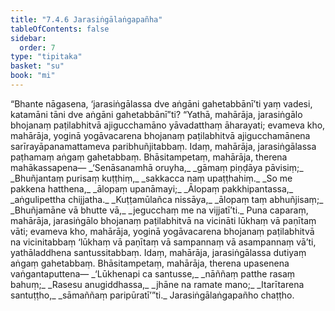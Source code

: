 ```yaml
---
title: "7.4.6 Jarasiṅgālaṅgapañha"
tableOfContents: false
sidebar:
  order: 7
type: "tipitaka"
basket: "su"
book: "mi"
---
```



<DynamicBreadcrumb />

<Division number="260" book="mi" bookNo="28">

<Paragraph number="1852" book="mi">
“Bhante nāgasena, ‘jarasiṅgālassa dve aṅgāni gahetabbānī’ti yaṃ vadesi, katamāni tāni dve aṅgāni gahetabbānī”ti? “Yathā, mahārāja, jarasiṅgālo bhojanaṃ paṭilabhitvā ajigucchamāno yāvadatthaṃ āharayati; evameva kho, mahārāja, yoginā yogāvacarena bhojanaṃ paṭilabhitvā ajigucchamānena sarīrayāpanamattameva paribhuñjitabbaṃ. Idaṃ, mahārāja, jarasiṅgālassa paṭhamaṃ aṅgaṃ gahetabbaṃ. Bhāsitampetaṃ, mahārāja, therena mahākassapena—
</Paragraph>

<Paragraph number="1853" type="verses" book="mi">
_‘Senāsanamhā oruyha,_  
_gāmaṃ piṇḍāya pāvisiṃ;_  
_Bhuñjantaṃ purisaṃ kuṭṭhiṃ,_  
_sakkacca naṃ upaṭṭhahiṃ._  

</Paragraph>

<Paragraph number="1854" type="verses" book="mi">
_So me pakkena hatthena,_  
_ālopaṃ upanāmayi;_  
_Ālopaṃ pakkhipantassa,_  
_aṅgulipettha chijjatha._  

</Paragraph>

<Paragraph number="1855" type="verses" book="mi">
_Kuṭṭamūlañca nissāya,_  
_ālopaṃ taṃ abhuñjisaṃ;_  
_Bhuñjamāne vā bhutte vā,_  
_jegucchaṃ me na vijjatī’ti._  

</Paragraph>

<Paragraph number="1856" book="mi">
Puna caparaṃ, mahārāja, jarasiṅgālo bhojanaṃ paṭilabhitvā na vicināti lūkhaṃ vā paṇītaṃ vāti; evameva kho, mahārāja, yoginā yogāvacarena bhojanaṃ paṭilabhitvā na vicinitabbaṃ ‘lūkhaṃ vā paṇītaṃ vā sampannaṃ vā asampannaṃ vā’ti, yathāladdhena santussitabbaṃ. Idaṃ, mahārāja, jarasiṅgālassa dutiyaṃ aṅgaṃ gahetabbaṃ. Bhāsitampetaṃ, mahārāja, therena upasenena vaṅgantaputtena—
</Paragraph>

<Paragraph number="1857" type="verses" book="mi">
_‘Lūkhenapi ca santusse,_  
_nāññaṃ patthe rasaṃ bahuṃ;_  
_Rasesu anugiddhassa,_  
_jhāne na ramate mano;_  
_Itarītarena santuṭṭho,_  
_sāmaññaṃ paripūratī’”ti._  


</Paragraph>
</Division>

<Paragraph number="1858" type="center" book="mi">
Jarasiṅgālaṅgapañho chaṭṭho.
</Paragraph>